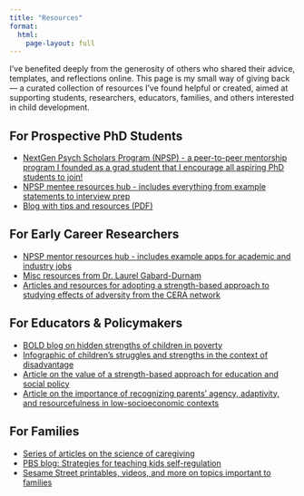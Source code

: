 ```yaml
---
title: "Resources"
format:
  html:
    page-layout: full
---
```


I’ve benefited deeply from the generosity of others who shared their advice, templates, and reflections online. This page is my small way of giving back — a curated collection of resources I’ve found helpful or created, aimed at supporting students, researchers, educators, families, and others interested in child development.

## For Prospective PhD Students
- [NextGen Psych Scholars Program (NPSP) - a peer-to-peer mentorship program I founded as a grad student that I encourage all aspiring PhD students to join! ](https://nextgenpsychscholars.com/)
- [NPSP mentee resources hub - includes everything from example statements to interview prep](https://drive.google.com/drive/folders/1o8dn9BNK7bcH5GHhfQSzlb3HnDUgTZbe)
- [Blog with tips and resources (PDF)](Tips_prospective PhDs.pdf)

## For Early Career Researchers
- [NPSP mentor resources hub - includes example apps for academic and industry jobs](https://drive.google.com/drive/folders/11zsAKNSUek1wsDo7bn6HzV-DI--kaY9P)
- [Misc resources from Dr. Laurel Gabard-Durnam](https://www.plasticityinneurodevelopmentlab.com/resourcesforresearchers)
- [Articles and resources for adopting a strength-based approach to studying effects of adversity from the CERA network](https://cera-network.com/resources)

## For Educators & Policymakers
- [BOLD blog on hidden strengths of children in poverty](https://boldscience.org/harnessing-the-hidden-strengths-of-children-in-poverty/)
- [Infographic of children's struggles and strengths in the context of disadvantage](https://cera-network.com/products?category=INFOGRAPHIC)
- [Article on the value of a strength-based approach for education and social policy](https://www.sciencedirect.com/science/article/pii/S1878929324000367)
- [Article on the importance of recognizing parents' agency, adaptivity, and resourcefulness in low-socioeconomic contexts](https://direct.mit.edu/daed/article/154/1/52/127935/Caring-for-Children-in-Lower-SES-Contexts)

## For Families
- [Series of articles on the science of caregiving](https://direct.mit.edu/daed/issue/154/1)
- [PBS blog: Strategies for teaching kids self-regulation](parenting_resources.pdf)
- [Sesame Street printables, videos, and more on topics important to families](https://sesameworkshop.org/resources/)
